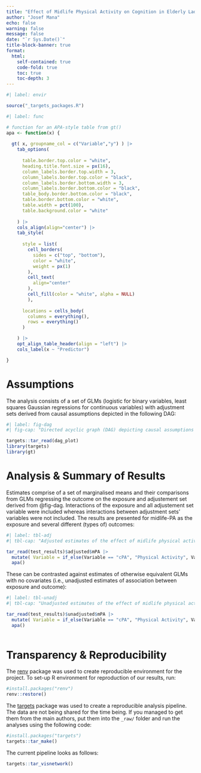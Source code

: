 ```yaml
---
title: "Effect of Midlife Physical Activity on Cognition in Elderly Ladies"
author: "Josef Mana"
echo: false
warning: false
message: false
date: "`r Sys.Date()`"
title-block-banner: true
format:
  html: 
    self-contained: true
    code-fold: true
    toc: true
    toc-depth: 3
---
```


```r
#| label: envir

source("_targets_packages.R")

```

```r
#| label: func

# function for an APA-style table from gt()
apa <- function(x) {
  
  gt( x, groupname_col = c("Variable","y") ) |>
    tab_options(
      
      table.border.top.color = "white",
      heading.title.font.size = px(16),
      column_labels.border.top.width = 3,
      column_labels.border.top.color = "black",
      column_labels.border.bottom.width = 3,
      column_labels.border.bottom.color = "black",
      table_body.border.bottom.color = "black",
      table.border.bottom.color = "white",
      table.width = pct(100),
      table.background.color = "white"
      
    ) |>
    cols_align(align="center") |>
    tab_style(
      
      style = list(
        cell_borders(
          sides = c("top", "bottom"),
          color = "white",
          weight = px(1)
        ),
        cell_text(
          align="center"
        ),
        cell_fill(color = "white", alpha = NULL)
        ),
      
      locations = cells_body(
        columns = everything(),
        rows = everything()
      )

    ) |>
    opt_align_table_header(align = "left") |>
    cols_label(x ~ "Predictor")

}

```

# Assumptions

The analysis consists of a set of GLMs (logistic for binary variables, least squares Gaussian regressions for continuous variables) with adjustment sets derived from causal assumptions depicted in the following DAG:

```r
#| label: fig-dag
#| fig-cap: "Directed acyclic graph (DAG) depicting causal assumptions about relations of variables under investigation. The 'S' node represents the **s**election process that is automatically conditioned on in the sapmle (which is being indicated by a square)."

targets::tar_read(dag_plot)
library(targets)
library(gt)

```


# Analysis & Summary of Results

Estimates comprise of a set of marginalised means and their comparisons from GLMs regressing the outcome on the exposure and adjustement set derived from @fig-dag. Interactions of the exposure and all adjustement set variable were included whereas interactions between adjustment sets' variables were not included. The results are presented for midlife-PA as the exposure and several different (types of) outcomes:

```r
#| label: tbl-adj
#| tbl-cap: "Adjusted estimates of the effect of midlife physical activity (m-PA) on cognitive, affective, and physical outcomes of interest. Under the hypothesis presented in @fig-dag, these estimates represent unbiased estimates of total causal effect in the current sample."

tar_read(test_results)$adjusted$mPA |>
  mutate( Variable = if_else(Variable == "cPA", "Physical Activity", Variable) ) |>
  apa()

```

These can be contrasted against estimates of otherwise equivalent GLMs with no covariates (i.e., unadjusted estimates of association between exposure and outcome):

```r
#| label: tbl-unadj
#| tbl-cap: "Unadjusted estimates of the effect of midlife physical activity (m-PA) on cognitive, affective, and physical outcomes of interest. Under the hypothesis presented in @fig-dag, these estimates are biased estimates of total causal effect due to confounding by common causes."

tar_read(test_results)$unadjusted$mPA |>
  mutate( Variable = if_else(Variable == "cPA", "Physical Activity", Variable) ) |>
  apa()
  

```

# Transparency & Reproducibility

The [renv](https://rstudio.github.io/renv/) package was used to create reproducible environment for the project.
To set-up R environment for reproduction of our results, run:

```r
#install.packages("renv")
renv::restore()
```

The [targets](https://docs.ropensci.org/targets/) package was used to create a reproducible analysis pipeline.
The data are not being shared for the time being. If you managed to get them from the main authors, put them into
the `_raw/` folder and run the analyses using the following code:

```r
#install.packages("targets")
targets::tar_make()
```

The current pipeline looks as follows:

```r
targets::tar_visnetwork()
```

